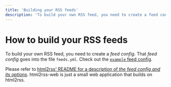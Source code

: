 ```yaml
---
title: 'Building your RSS feeds'
description: 'To build your own RSS feed, you need to create a feed config.'
---
```


# How to build your RSS feeds

To build your own RSS feed, you need to create a _feed config_.
That _feed config_ goes into the file `feeds.yml`.
Check out the [`example` feed config](https://github.com/html2rss/html2rss-web/blob/master/config/feeds.yml#L9).

Please refer to [html2rss' README for a description of _the feed config and its options_](https://github.com/html2rss/html2rss#the-feed-config-and-its-options). html2rss-web is just a small web application that builds on html2rss.
